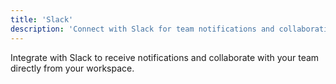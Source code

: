 ```yaml
---
title: 'Slack'
description: 'Connect with Slack for team notifications and collaboration'
---
```


Integrate with Slack to receive notifications and collaborate with your team directly from your workspace. 